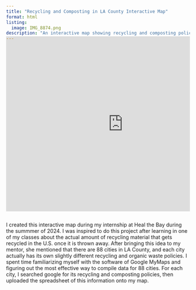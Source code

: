 ```yaml
---
title: "Recycling and Composting in LA County Interactive Map"
format: html
listing:
  image: IMG_8874.png
description: "An interactive map showing recycling and composting policies across all 88 cities in LA County."
---
```

<div style="margin-top: -3em; overflow: hidden;">
  <iframe 
    src="https://www.google.com/maps/d/embed?mid=18-E_hdalgC9eUqHLC0sk_CeFbZnLQkg&ehbc=2E312F" 
    width="640" 
    height="480" 
    style="border: 0;">
  </iframe>
</div>


I created this interactive map during my internship at Heal the Bay during the summmer of 2024. I was inspired to do this project after learning in one of my classes about the actual amount of recycling material that gets recycled in the U.S. once it is thrown away. After bringing this idea to my mentor, she mentioned that there are 88 cities in LA County, and each city actually has its own slightly different recycling and organic waste policies. I spent time familiarizing myself with the software of Google MyMaps and figuring out the most effective way to compile data for 88 cities. For each city, I searched google for its recycling and composting policies, then uploaded the spreadsheet of this information onto my map. 


